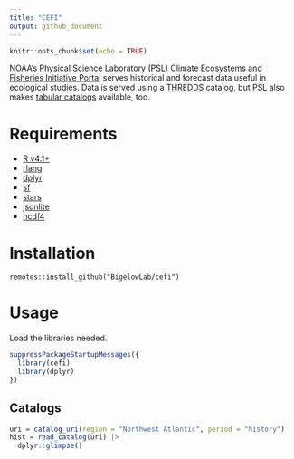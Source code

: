 ```yaml
---
title: "CEFI"
output: github_document
---
```


```r
knitr::opts_chunk$set(echo = TRUE)
```

[NOAA's Physical Science Laboratory (PSL)](https://psl.noaa.gov/) [Climate Ecosystems and Fisheries Initiative Portal](https://psl.noaa.gov/cefi_portal/) serves historical and forecast data useful in ecological studies. Data is served using a [THREDDS](https://psl.noaa.gov/thredds/catalog/Projects/CEFI/regional_mom6/catalog.html) catalog, but PSL also makes [tabular catalogs](https://psl.noaa.gov/cefi_portal/var_list_northwest_atlantic_hist_run.html) available, too.

# Requirements

 + [R v4.1+](https://www.r-project.org/)
 + [rlang](https://CRAN.R-project.org/package=rlang)
 + [dplyr](https://CRAN.R-project.org/package=dplyr)
 + [sf](https://CRAN.R-project.org/package=sf)
 + [stars](https://CRAN.R-project.org/package=stars)
 + [jsonlite](https://CRAN.R-project.org/package=jsonlite)
 + [ncdf4](https://CRAN.R-project.org/package=ncdf4)

# Installation

```
remotes::install_github("BigelowLab/cefi")
```

# Usage

Load the libraries needed.
```r
suppressPackageStartupMessages({
  library(cefi)
  library(dplyr)
})
```

## Catalogs

```r
uri = catalog_uri(region = "Northwest Atlantic", period = "history")
hist = read_catalog(uri) |>
  dplyr::glimpse()
```




